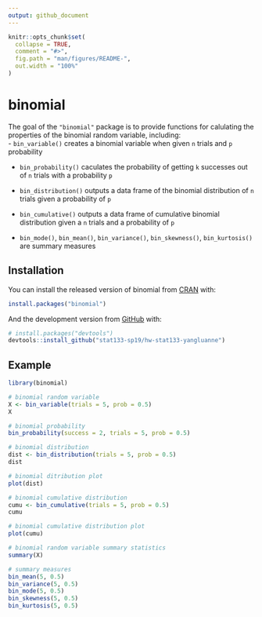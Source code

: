 ```yaml
---
output: github_document
---
```


<!-- README.md is generated from README.Rmd. Please edit that file -->

```r
knitr::opts_chunk$set(
  collapse = TRUE,
  comment = "#>",
  fig.path = "man/figures/README-",
  out.width = "100%"
)
```
# binomial

<!-- badges: start -->
<!-- badges: end -->

The goal of the `"binomial"` package is to provide functions for calulating the properties of the binomial random variable, including:  
- `bin_variable()` creates a binomial variable when given `n` trials and `p` probability  

- `bin_probability()` caculates the probability of getting `k` successes out of `n` trials with a probability `p`  

- `bin_distribution()` outputs a data frame of the binomial distribution of `n` trials given a probability of `p`  

- `bin_cumulative()` outputs a data frame of cumulative binomial distribution given a `n` trials and a probability of `p`  

- `bin_mode()`, `bin_mean()`, `bin_variance()`, `bin_skewness()`, `bin_kurtosis()` are summary measures




## Installation

You can install the released version of binomial from [CRAN](https://CRAN.R-project.org) with:

``` r
install.packages("binomial")
```

And the development version from [GitHub](https://github.com/) with:

``` r
# install.packages("devtools")
devtools::install_github("stat133-sp19/hw-stat133-yangluanne")
```
## Example

``` r
library(binomial)

# binomial random variable
X <- bin_variable(trials = 5, prob = 0.5)
X

# binomial probability
bin_probability(success = 2, trials = 5, prob = 0.5)

# binomial distribution
dist <- bin_distribution(trials = 5, prob = 0.5)
dist

# binomial ditribution plot
plot(dist)

# binomial cumulative distribution
cumu <- bin_cumulative(trials = 5, prob = 0.5)
cumu

# binomial cumulative distribution plot
plot(cumu)

# binomial random variable summary statistics
summary(X)

# summary measures
bin_mean(5, 0.5)
bin_variance(5, 0.5)
bin_mode(5, 0.5)
bin_skewness(5, 0.5)
bin_kurtosis(5, 0.5)

```
